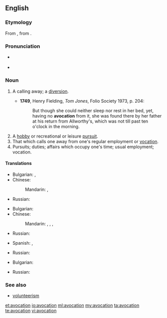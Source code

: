 ==English==
{{wikipedia}}

===Etymology===
From {{etyl|la}} {{term|avocationem|āvocātiōnem}}, from {{term|avoco|avocō}}.

===Pronunciation===
* {{a|UK}} {{IPA|/avə(ʊ)ˈkeɪʃən/}}
* {{a|US}} {{IPA|/ævoʊˈkeɪʃən/|/ævəˈkeɪʃən/}}

===Noun===
{{en-noun}}

# {{obsolete}} A calling away; a [[diversion]].
#* '''1749''', Henry Fielding, ''Tom Jones'', Folio Society 1973, p. 204:
#*: But though she could neither sleep nor rest in her bed, yet, having no '''avocation''' from it, she was found there by her father at his return from Allworthy's, which was not till past ten o'clock in the morning.
# A [[hobby]] or recreational or leisure [[pursuit]].
# That which calls one away from one's regular employment or [[vocation]].
# Pursuits; duties; affairs which occupy one's time; usual employment; vocation.

====Translations====
{{trans-top|A calling away; a diversion}}
* Bulgarian: {{t+|bg|развлечение}},  {{t|bg|странично занимание}}
* Chinese:
*: Mandarin: {{t|zh|娛樂|sc=Hani}}, {{t|zh|娱乐|tr=yúlè|sc=Hani}}
{{trans-mid}}
* Russian: {{t|ru|развлечение}}
{{trans-bottom}}

{{trans-top|A hobby}}
* Bulgarian: {{t|bg|хоби}}
* Chinese:
*: Mandarin: {{t|zh|愛好|sc=Hani}}, {{t|zh|爱好|tr=àihào|sc=Hani}}, {{t|zh|興趣|sc=Hani}}, {{t|zh|兴趣|tr=xìngqù|sc=Hani}}
* Russian: {{t|ru|хобби}}
{{trans-mid}}
* Spanish: {{t|es|pasatiempo|m}}, {{t|es|afición|f}}
{{trans-bottom}}

{{trans-top|That which calls one away from one's regular employment or vocation}}
* Russian: {{t|ru|развлечение}}
{{trans-mid}}
{{trans-bottom}}

{{trans-top|usual employment; vocation}}
* Bulgarian: {{t+|bg|призвание}}
{{trans-mid}}
* Russian: {{t|ru|призвание}}
{{trans-bottom}}

===See also===
* [[volunteerism]]

[[et:avocation]]
[[io:avocation]]
[[ml:avocation]]
[[my:avocation]]
[[ta:avocation]]
[[te:avocation]]
[[vi:avocation]]